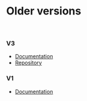 
<Meta title="Older versions" />

# Older versions

<br />

### V3

- [Documentation](https://neetoui-v3.onrender.com)
- [Repository](https://github.com/bigbinary/neeto-ui/tree/version-3.6)

### V1

- [Documentation](https://neeto-ui-v1.onrender.com)

